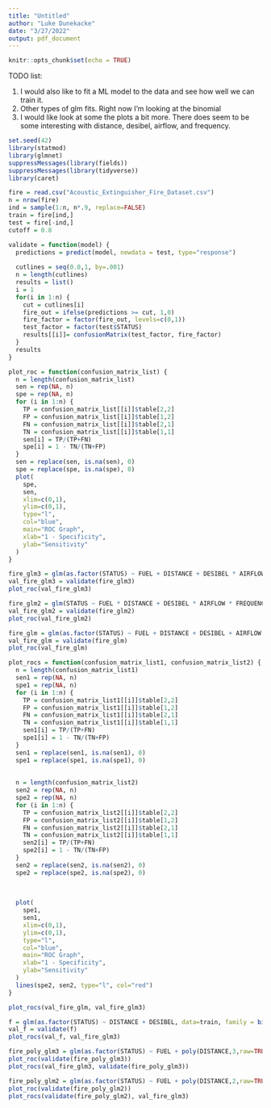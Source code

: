 ---
title: "Untitled"
author: "Luke Dunekacke"
date: "3/27/2022"
output: pdf_document
---

```{r setup, include=FALSE}
knitr::opts_chunk$set(echo = TRUE)
```


TODO list:

1. I would also like to fit a ML model to the data and see how well we can train it.
2. Other types of glm fits. Right now I'm looking at the binomial 
3. I would like look at some the plots a bit more. There does seem to be some interesting with distance, desibel, airflow, and frequency.


```{r}
set.seed(42)
library(statmod)
library(glmnet)
suppressMessages(library(fields))
suppressMessages(library(tidyverse))
library(caret)
```

```{r}
fire = read.csv("Acoustic_Extinguisher_Fire_Dataset.csv")
n = nrow(fire)
ind = sample(1:n, n*.9, replace=FALSE)
train = fire[ind,]
test = fire[-ind,]
cutoff = 0.8
```


```{r}
validate = function(model) {
  predictions = predict(model, newdata = test, type="response")
  
  cutlines = seq(0.0,1, by=.001)
  n = length(cutlines)
  results = list()
  i = 1
  for(i in 1:n) {
    cut = cutlines[i]
    fire_out = ifelse(predictions >= cut, 1,0)
    fire_factor = factor(fire_out, levels=c(0,1))
    test_factor = factor(test$STATUS)
    results[[i]]= confusionMatrix(test_factor, fire_factor)
  }
  results
}
```


```{r}
plot_roc = function(confusion_matrix_list) {
  n = length(confusion_matrix_list)
  sen = rep(NA, n)
  spe = rep(NA, n)
  for (i in 1:n) {
    TP = confusion_matrix_list[[i]]$table[2,2]
    FP = confusion_matrix_list[[i]]$table[1,2]
    FN = confusion_matrix_list[[i]]$table[2,1]
    TN = confusion_matrix_list[[i]]$table[1,1]
    sen[i] = TP/(TP+FN)
    spe[i] = 1 - TN/(TN+FP)  
  }
  sen = replace(sen, is.na(sen), 0)
  spe = replace(spe, is.na(spe), 0)
  plot(
    spe,
    sen,
    xlim=c(0,1),
    ylim=c(0,1),
    type="l",
    col="blue",
    main="ROC Graph",
    xlab="1 - Specificity",
    ylab="Sensitivity"
  )
}
```

```{r}
fire_glm3 = glm(as.factor(STATUS) ~ FUEL + DISTANCE + DESIBEL * AIRFLOW + DESIBEL * FREQUENCY, data=train, family = binomial(link="logit"))
val_fire_glm3 = validate(fire_glm3)
plot_roc(val_fire_glm3)
```


```{r}
fire_glm2 = glm(STATUS ~ FUEL * DISTANCE + DESIBEL * AIRFLOW * FREQUENCY, data=fire, family = binomial(link="logit"))
val_fire_glm2 = validate(fire_glm2)
plot_roc(val_fire_glm2)
```


```{r}
fire_glm = glm(as.factor(STATUS) ~ FUEL + DISTANCE + DESIBEL + AIRFLOW + FREQUENCY, data=train, family = binomial(link="logit"))
val_fire_glm = validate(fire_glm)
plot_roc(val_fire_glm)
```

```{r}
plot_rocs = function(confusion_matrix_list1, confusion_matrix_list2) {
  n = length(confusion_matrix_list1)
  sen1 = rep(NA, n)
  spe1 = rep(NA, n)
  for (i in 1:n) {
    TP = confusion_matrix_list1[[i]]$table[2,2]
    FP = confusion_matrix_list1[[i]]$table[1,2]
    FN = confusion_matrix_list1[[i]]$table[2,1]
    TN = confusion_matrix_list1[[i]]$table[1,1]
    sen1[i] = TP/(TP+FN)
    spe1[i] = 1 - TN/(TN+FP) 
  }
  sen1 = replace(sen1, is.na(sen1), 0)
  spe1 = replace(spe1, is.na(spe1), 0)
  
  
  n = length(confusion_matrix_list2)
  sen2 = rep(NA, n)
  spe2 = rep(NA, n)
  for (i in 1:n) {
    TP = confusion_matrix_list2[[i]]$table[2,2]
    FP = confusion_matrix_list2[[i]]$table[1,2]
    FN = confusion_matrix_list2[[i]]$table[2,1]
    TN = confusion_matrix_list2[[i]]$table[1,1]
    sen2[i] = TP/(TP+FN) 
    spe2[i] = 1 - TN/(TN+FP) 
  }
  sen2 = replace(sen2, is.na(sen2), 0)
  spe2 = replace(spe2, is.na(spe2), 0)
  
  
  
  plot(
    spe1,
    sen1,
    xlim=c(0,1),
    ylim=c(0,1),
    type="l",
    col="blue",
    main="ROC Graph",
    xlab="1 - Specificity",
    ylab="Sensitivity"
  )
  lines(spe2, sen2, type="l", col="red")
}
```

```{r}
plot_rocs(val_fire_glm, val_fire_glm3)
```

```{r}
f = glm(as.factor(STATUS) ~ DISTANCE + DESIBEL, data=train, family = binomial(link="logit"))
val_f = validate(f)
plot_rocs(val_f, val_fire_glm3)
```


```{r}
fire_poly_glm3 = glm(as.factor(STATUS) ~ FUEL + poly(DISTANCE,3,raw=TRUE) + poly(DESIBEL, 3, raw=TRUE) + poly(AIRFLOW, 3, raw=TRUE) + poly(FREQUENCY, 3,raw=TRUE), data=train, family = binomial(link="logit"))
plot_roc(validate(fire_poly_glm3))
plot_rocs(val_fire_glm3, validate(fire_poly_glm3))
```




```{r}
fire_poly_glm2 = glm(as.factor(STATUS) ~ FUEL + poly(DISTANCE,2,raw=TRUE) + poly(DESIBEL, 2, raw=TRUE) + poly(AIRFLOW, 2, raw=TRUE) + poly(FREQUENCY, 2,raw=TRUE), data=train, family = binomial(link="logit"))
plot_roc(validate(fire_poly_glm2))
plot_rocs(validate(fire_poly_glm2), val_fire_glm3)
```



